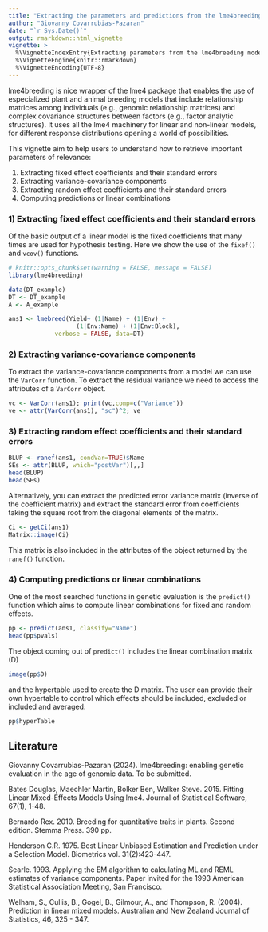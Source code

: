 ```yaml
---
title: "Extracting the parameters and predictions from the lme4breeding models"
author: "Giovanny Covarrubias-Pazaran"
date: "`r Sys.Date()`"
output: rmarkdown::html_vignette
vignette: >
  %\VignetteIndexEntry{Extracting parameters from the lme4breeding models}
  %\VignetteEngine{knitr::rmarkdown}
  %\VignetteEncoding{UTF-8}
---
```


lme4breeding is nice wrapper of the lme4 package that enables the use of especialized plant and animal breeding models that include relationship matrices among individuals (e.g., genomic relationship matrices) and complex covariance structures between factors (e.g., factor analytic structures). It uses all the lme4 machinery for linear and non-linear models, for different response distributions opening a world of possibilities. 

This vignette aim to help users to understand how to retrieve important parameters of relevance: 


1) Extracting fixed effect coefficients and their standard errors
2) Extracting variance-covariance components
3) Extracting random effect coefficients and their standard errors
4) Computing predictions or linear combinations

### 1) Extracting fixed effect coefficients and their standard errors

Of the basic output of a linear model is the fixed coefficients that many times are used for hypothesis testing. Here we show the use of the `fixef()` and `vcov()` functions.

```r
# knitr::opts_chunk$set(warning = FALSE, message = FALSE) 
library(lme4breeding)
```

```r
data(DT_example)
DT <- DT_example
A <- A_example

ans1 <- lmebreed(Yield~ (1|Name) + (1|Env) + 
                   (1|Env:Name) + (1|Env:Block),
             verbose = FALSE, data=DT)
```

### 2) Extracting variance-covariance components

To extract the variance-covariance components from a model we can use the `VarCorr` function. To extract the residual variance we need to access the attributes of a `VarCorr` object.

```r
vc <- VarCorr(ans1); print(vc,comp=c("Variance"))
ve <- attr(VarCorr(ans1), "sc")^2; ve
```

### 3) Extracting random effect coefficients and their standard errors

```r
BLUP <- ranef(ans1, condVar=TRUE)$Name
SEs <- attr(BLUP, which="postVar")[,,]
head(BLUP)
head(SEs)
```

Alternatively, you can extract the predicted error variance matrix (inverse of the coefficient matrix) and extract the standard error from coefficients taking the square root from the diagonal elements of the matrix.

```r
Ci <- getCi(ans1)
Matrix::image(Ci)
```

This matrix is also included in the attributes of the object returned by the `ranef()` function.

### 4) Computing predictions or linear combinations

One of the most searched functions in genetic evaluation is the `predict()` function which aims to compute linear combinations for fixed and random effects.

```r
pp <- predict(ans1, classify="Name")
head(pp$pvals)
```

The object coming out of `predict()` includes the linear combination matrix (D)

```r
image(pp$D)
```

and the hypertable used to create the D matrix. The user can provide their own hypertable to control which effects should be included, excluded or included and averaged:

```r
pp$hyperTable
```

## Literature

Giovanny Covarrubias-Pazaran (2024).  lme4breeding: enabling genetic evaluation in the age of genomic data. To be submitted.

Bates Douglas, Maechler Martin, Bolker Ben, Walker Steve. 2015. Fitting Linear Mixed-Effects Models Using lme4. Journal of Statistical Software, 67(1), 1-48.

Bernardo Rex. 2010. Breeding for quantitative traits in plants. Second edition. Stemma Press. 390 pp.

Henderson C.R. 1975. Best Linear Unbiased Estimation and Prediction under a Selection Model. Biometrics vol. 31(2):423-447.

Searle. 1993. Applying the EM algorithm to calculating ML and REML estimates of variance components. Paper invited for the 1993 American Statistical Association Meeting, San Francisco.

Welham, S., Cullis, B., Gogel, B., Gilmour, A., and Thompson, R. (2004). Prediction in linear mixed models. Australian and New Zealand Journal of Statistics, 46, 325 - 347.

